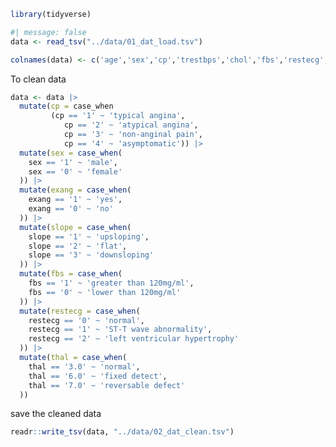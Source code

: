 ```r
library(tidyverse)
```

```r
#| message: false
data <- read_tsv("../data/01_dat_load.tsv")
```

```r
colnames(data) <- c('age','sex','cp','trestbps','chol','fbs','restecg','thalach','exang','oldpeak','slope','ca','thal','num') 
```

To clean data

```r
data <- data |> 
  mutate(cp = case_when
         (cp == '1' ~ 'typical angina',
            cp == '2' ~ 'atypical angina',
            cp == '3' ~ 'non-anginal pain',
            cp == '4' ~ 'asymptomatic')) |> 
  mutate(sex = case_when(
    sex == '1' ~ 'male',
    sex == '0' ~ 'female'
  )) |> 
  mutate(exang = case_when(
    exang == '1' ~ 'yes',
    exang == '0' ~ 'no'
  )) |> 
  mutate(slope = case_when(
    slope == '1' ~ 'upsloping',
    slope == '2' ~ 'flat',
    slope == '3' ~ 'downsloping'
  )) |> 
  mutate(fbs = case_when(
    fbs == '1' ~ 'greater than 120mg/ml',
    fbs == '0' ~ 'lower than 120mg/ml'
  )) |> 
  mutate(restecg = case_when(
    restecg == '0' ~ 'normal',
    restecg == '1' ~ 'ST-T wave abnormality',
    restecg == '2' ~ 'left ventricular hypertrophy'
  )) |> 
  mutate(thal = case_when(
    thal == '3.0' ~ 'normal',
    thal == '6.0' ~ 'fixed detect',
    thal == '7.0' ~ 'reversable defect'
  )) 
```

save the cleaned data

```r
readr::write_tsv(data, "../data/02_dat_clean.tsv")
```
